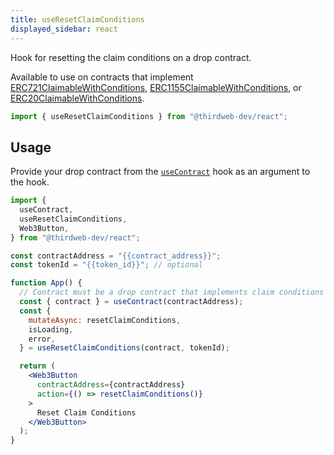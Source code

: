 ```yaml
---
title: useResetClaimConditions
displayed_sidebar: react
---
```


Hook for resetting the claim conditions on a drop contract.

Available to use on contracts that implement
[ERC721ClaimableWithConditions](/contractkit/extension-contracts/claimable-conditions),
[ERC1155ClaimableWithConditions](/contractkit/extension-contracts/claimable-conditions),
or [ERC20ClaimableWithConditions](/contractkit/extension-contracts/claimable-conditions).

```jsx
import { useResetClaimConditions } from "@thirdweb-dev/react";
```

## Usage

Provide your drop contract from the [`useContract`](react/hooks/usecontract) hook as an argument to the hook.

```jsx
import {
  useContract,
  useResetClaimConditions,
  Web3Button,
} from "@thirdweb-dev/react";

const contractAddress = "{{contract_address}}";
const tokenId = "{{token_id}}"; // optional

function App() {
  // Contract must be a drop contract that implements claim conditions
  const { contract } = useContract(contractAddress);
  const {
    mutateAsync: resetClaimConditions,
    isLoading,
    error,
  } = useResetClaimConditions(contract, tokenId);

  return (
    <Web3Button
      contractAddress={contractAddress}
      action={() => resetClaimConditions()}
    >
      Reset Claim Conditions
    </Web3Button>
  );
}
```
